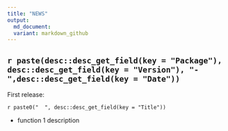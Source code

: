 ```yaml
--- 
title: "NEWS"
output: 
  md_document:
  variant: markdown_github
---
```

`r paste(desc::desc_get_field(key = "Package"), desc::desc_get_field(key = "Version"), "-",desc::desc_get_field(key = "Date"))`
-------------------------------

First release:
  
`r paste0("  ", desc::desc_get_field(key = "Title"))`

- function 1 description
